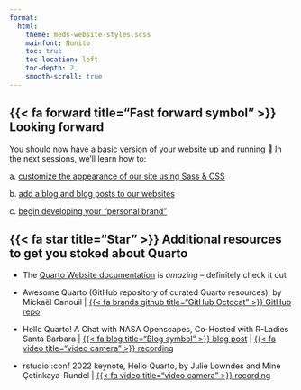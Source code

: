 ```yaml
---
format: 
  html:
    theme: meds-website-styles.scss
    mainfont: Nunito
    toc: true
    toc-location: left
    toc-depth: 2
    smooth-scroll: true
---
```


## {{< fa forward title="Fast forward symbol" >}} Looking forward {#looking-forward}

You should now have a basic version of your website up and running 🎉 In the next sessions, we'll learn how to:

a\. [customize the appearance of our site using Sass & CSS](https://ucsb-meds.github.io/customizing-quarto-websites/#/title-slide){target="_blank"}

b\. [add a blog and blog posts to our websites](https://samanthacsik.github.io/posts/2022-10-24-quarto-blogs/){target="_blank"} 

c\. [begin developing your "personal brand"](https://ucsb-meds.github.io/EDS-296-DS-portfolios/course-materials/week2-customizing-websites.html#pre-class-prep){target="_blank"}

<!-- In the meantime, explore some [current student & alumni websites](https://ucsb-meds.github.io/student_websites.html) (**Note:** MEDS class of 2022 used the [`{distill}`](https://rstudio.github.io/distill/website.html) package to build their websites) for inspiration, or dig into the [Quarto Website documentation](https://quarto.org/docs/websites/) if you're hoping to get started now on further customization. -->

## {{< fa star title="Star" >}} Additional resources to get you stoked about Quarto {#resources}

<!-- -   We don't talk about Quarto, by Alison Hill \| [`r fontawesome::fa("blog", fill = "#5A5A5A", a11y = "sem")` blog post](https://www.apreshill.com/blog/2022-04-we-dont-talk-about-quarto/) -->

-  The [Quarto Website documentation](https://quarto.org/docs/websites/){target="_blank"} is *amazing* -- definitely check it out

-  Awesome Quarto (GitHub repository of curated Quarto resources), by Mickaël Canouil | [{{< fa brands github title="GitHub Octocat" >}} GitHub repo](https://github.com/mcanouil/awesome-quarto){target="_blank"}

<!-- -   Reproducible Authoring with Quarto, by Mine Çetinkaya-Rundel \| [{{< fa desktop title="Desktop computer" >}}  slides](https://mine-cetinkaya-rundel.github.io/2022-repro-toronto/#/title-slide) \| [{{< fa video title="video camera" >}} recording](https://www.youtube.com/watch?v=6p4vOKS6Xls) -->

-   Hello Quarto! A Chat with NASA Openscapes, Co-Hosted with R-Ladies Santa Barbara \| [{{< fa blog title="Blog symbol" >}} blog post](https://www.openscapes.org/blog/2022/06/22/hello-quarto/){target="_blank"} \| [{{< fa video title="video camera" >}} recording](https://www.youtube.com/watch?v=azVAl343CIU){target="_blank"}

-   rstudio::conf 2022 keynote, Hello Quarto, by Julie Lowndes and Mine Çetinkaya-Rundel \| [{{< fa video title="video camera" >}} recording](https://www.rstudio.com/conference/2022/keynotes/collaborate-with-quarto/){target="_blank"}
